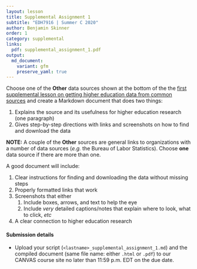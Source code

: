 ```yaml
---
layout: lesson
title: Supplemental Assignment 1
subtitle: "EDH7916 | Summer C 2020"
author: Benjamin Skinner
order: 1
category: supplemental
links:
  pdf: supplemental_assignment_1.pdf
output:
  md_document:
    variant: gfm
    preserve_yaml: true
---
```


Choose one of the **Other** data sources shown at the bottom of the
the [first supplemental lesson on getting higher education data from
common sources](/edh7916/lessons/getting_data.html) and create a
Markdown document that does two things:

1. Explains the source and its usefulness for higher education
   research (one paragraph)
1. Gives step-by-step directions with links and screenshots on how to
   find and download the data
   
**NOTE:** A couple of the **Other** sources are general links to
organizations with a number of data sources (_e.g._ the Bureau of
Labor Statistics). Choose **one** data source if there are more than
one.

A good document will include:

1. Clear instructions for finding and downloading the data without
   missing steps
1. Properly formatted links that work
1. Screenshots that either
   1. Include boxes, arrows, and text to help the eye
   1. Include _very_ detailed captions/notes that explain where to
      look, what to click, _etc_
1. A clear connection to higher education research
  
#### Submission details

- Upload your script (`<lastname>_supplemental_assignment_1.md`) and
  the compiled document (same file name: either `.html` or `.pdf`) to
  our CANVAS course site no later than 11:59 p.m. EDT on the due date.
